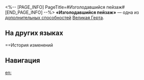 <%-- [PAGE_INFO]
PageTitle=#Изголодавшийся пейзаж#
[END_PAGE_INFO] --%>
{{Навык Инфобокс
|Название         = Изголодавшийся пейзаж
|Изображение      = След Изголодавшийся пейзаж.png
|Персонаж         = Великая Герта
|Тип              = Доп. способность
|Возвышение       = 6
|Длительность     = 
|Описание         = Каждый раз, когда противник получает 1 ур. статуса Интерпретация, Великая Герта получает 1 ур. статуса Ответ до макс. 99 ур. Во время использования сверхспособности её множитель урона повышается на 1% за каждый уровень статуса Ответ.
|Свойство1        = 
|Масштабирование1 = 
}}
'''«Изголодавшийся пейзаж»''' — одна из [[дополнительная способность|дополнительных способностей]] [[Великая Герта]].

==На других языках==
{{На других языках
|en   = Starved Landscape of Vacua
|zhs  = 饥饿的地景
|zht  = 飢餓的地景
|ja   = {{Rubi|飢|う}}えた{{Rubi|地景|ちけい}}
|ko   = 허기의 풍경
|es   = Paisaje de vacíos famélico
|fr   = Paysage de la théorie des cordes
|ru   = Изголодавшийся пейзаж
|th   = Starved Landscape of Vacua
|vi   = Địa Cảnh Đói Khát
|de   = Hungernde Landschaft
|id   = Starved Landscape of Vacua
|pt   = Paisagem Faminta de Vacua
}}

==История изменений
{{История изменений|3.5}}

==Навигация==
{{Навык Навбокс|Великая Герта}}

[[en:]]